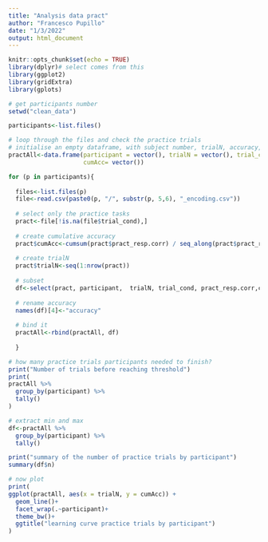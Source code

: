 ```yaml
---
title: "Analysis data pract"
author: "Francesco Pupillo"
date: "1/3/2022"
output: html_document
---
```


```r
knitr::opts_chunk$set(echo = TRUE)
library(dplyr)# select comes from this
library(ggplot2)
library(gridExtra)
library(gplots)

```


```r
# get participants number
setwd("clean_data")

participants<-list.files()

# loop through the files and check the practice trials
# initialise an empty dataframe, with subject number, trialN, accuracy, cumacc
practAll<-data.frame(participant = vector(), trialN = vector(), trial_cond = vector(),  accuracy = vector(),
                     cumAcc= vector())

for (p in participants){
  
  files<-list.files(p)
  file<-read.csv(paste0(p, "/", substr(p, 5,6), "_encoding.csv"))
  
  # select only the practice tasks
  pract<-file[!is.na(file$trial_cond),]
  
  # create cumulative accuracy
  pract$cumAcc<-cumsum(pract$pract_resp.corr) / seq_along(pract$pract_resp.corr)
  
  # create trialN
  pract$trialN<-seq(1:nrow(pract))
  
  # subset
  df<-select(pract, participant,  trialN, trial_cond, pract_resp.corr,cumAcc)
  
  # rename accuracy
  names(df)[4]<-"accuracy"
  
  # bind it
  practAll<-rbind(practAll, df)
  
  }

# how many practice trials participants needed to finish?
print("Number of trials before reaching threshold")
print(
practAll %>%
  group_by(participant) %>%
  tally()
)

# extract min and max
df<-practAll %>%
  group_by(participant) %>%
  tally()

print("summary of the number of practice trials by participant")
summary(df$n)

# now plot
print(
ggplot(practAll, aes(x = trialN, y = cumAcc)) +
  geom_line()+
  facet_wrap(.~participant)+
  theme_bw()+
  ggtitle("learning curve practice trials by participant")
)

```
